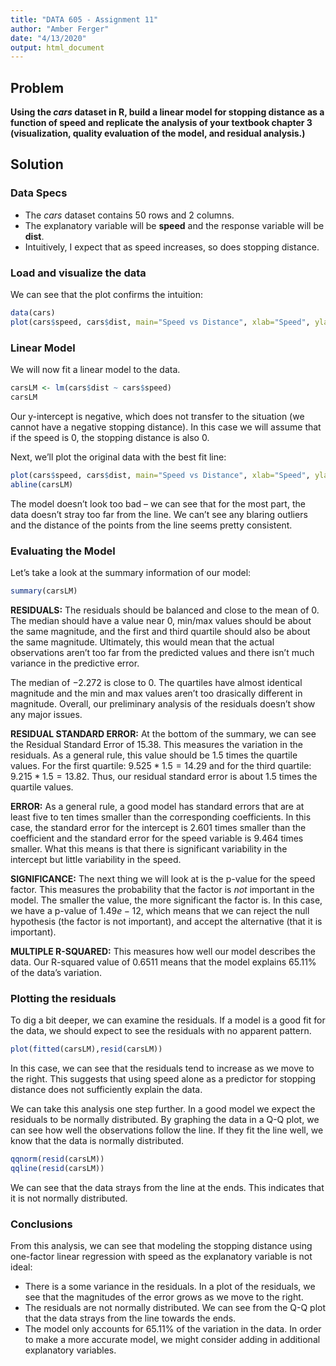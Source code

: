 ---
title: "DATA 605 - Assignment 11"
author: "Amber Ferger"
date: "4/13/2020"
output: html_document
---

## Problem

**Using the *cars* dataset in R, build a linear model for stopping distance as a function of speed and replicate the analysis of your textbook chapter 3 (visualization, quality evaluation of the model, and residual analysis.)**

## Solution

### Data Specs

* The *cars* dataset contains $50$ rows and $2$ columns.
* The explanatory variable will be **speed** and the response variable will be **dist**. 
* Intuitively, I expect that as speed increases, so does stopping distance. 

### Load and visualize the data

We can see that the plot confirms the intuition: 
```{r}

data(cars)
plot(cars$speed, cars$dist, main="Speed vs Distance", xlab="Speed", ylab="Distance")

```

### Linear Model
We will now fit a linear model to the data.
```{r}

carsLM <- lm(cars$dist ~ cars$speed)
carsLM

```

Our y-intercept is negative, which does not transfer to the situation (we cannot have a negative stopping distance). In this case we will assume that if the speed is $0$, the stopping distance is also $0$. 

Next, we'll plot the original data with the best fit line: 
```{r}

plot(cars$speed, cars$dist, main="Speed vs Distance", xlab="Speed", ylab="Distance")
abline(carsLM)

```

The model doesn't look too bad -- we can see that for the most part, the data doesn't stray too far from the line. We can't see any blaring outliers and the distance of the points from the line seems pretty consistent. 

### Evaluating the Model
Let's take a look at the summary information of our model: 
```{r}

summary(carsLM)

```

**RESIDUALS:** The residuals should be balanced and close to the mean of $0$. The median should have a value near $0$,  min/max values should be about the same magnitude, and the first and third quartile should also be about the same magnitude. Ultimately, this would mean that the actual observations aren't too far from the predicted values and there isn't much variance in the predictive error.  

The median of $-2.272$ is close to $0$. The quartiles have almost identical magnitude and the min and max values aren't too drasically different in magnitude. Overall, our preliminary analysis of the residuals doesn't show any major issues.   

**RESIDUAL STANDARD ERROR:** At the bottom of the summary, we can see the Residual Standard Error of $15.38$. This measures the variation in the residuals. As a general rule, this value should be $1.5$ times the quartile values. For the first quartile: $9.525 * 1.5 = 14.29$ and for the third quartile: $9.215 *1.5 = 13.82$. Thus, our residual standard error is about $1.5$ times the quartile values.

**ERROR:** As a general rule, a good model has standard errors that are at least five to ten times smaller than the corresponding coefficients. In this case, the standard error for the intercept is $2.601$ times smaller than the coefficient and the standard error for the speed variable is $9.464$ times smaller. What this means is that there is significant variability in the intercept but little variability in the speed. 

**SIGNIFICANCE:** The next thing we will look at is the p-value for the speed factor. This measures the probability that the factor is *not* important in the model. The smaller the value, the more significant the factor is. In this case, we have a p-value of $1.49e-12$, which means that we can reject the null hypothesis (the factor is not important), and accept the alternative (that it is important).

**MULTIPLE R-SQUARED:** This measures how well our model describes the data. Our R-squared value of $0.6511$ means that the model explains $65.11\%$ of the data's variation. 

### Plotting the residuals
To dig a bit deeper, we can examine the residuals. If a model is a good fit for the data, we should expect to see the residuals with no apparent pattern. 

```{r}

plot(fitted(carsLM),resid(carsLM))

```

In this case, we can see that the residuals tend to increase as we move to the right. This suggests that using speed alone as a predictor for stopping distance does not sufficiently explain the data. 

We can take this analysis one step further. In a good model we expect the residuals to be normally distributed. By graphing the data in a Q-Q plot, we can see how well the observations follow the line. If they fit the line well, we know that the data is normally distributed.  

```{r}

qqnorm(resid(carsLM))
qqline(resid(carsLM))

```

We can see that the data strays from the line at the ends. This indicates that it is not normally distributed. 


### Conclusions
From this analysis, we can see that modeling the stopping distance using one-factor linear regression with speed as the explanatory variable is not ideal: 

* There is a some variance in the residuals. In a plot of the residuals, we see that the magnitudes of the error grows as we move to the right. 
* The residuals are not normally distributed. We can see from the Q-Q plot that the data strays from the line towards the ends.
* The model only accounts for $65.11\%$ of the variation in the data. In order to make a more accurate model, we might consider adding in additional explanatory variables.  
